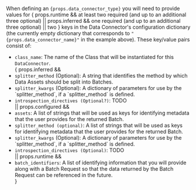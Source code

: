 <!-- props.data_connector_type: string value of the data connector's class name. -->
<!-- props.data_connector_name: string value of the name assigned to the data connector in previous examples. -->
<!-- props.inferred: boolean value that determines if the base key list should be `class_name`, `splitter_method`, `splitter_kwargs`, `introspection_directives` (true) -->
<!-- props.configured: boolean value that determines if the base key list should be `class_name`, `assets` (true) -->
<!-- props.runtime: boolean value that determines if the base key list should be `class_name`, `batch_identifiers` (true) -->

<div>
    <p>
        When defining an <code>{props.data_connector_type}</code> you will need to provide values for { props.runtime && <span>at least two required (and up to an additional three optional)</span> || props.inferred && <span>one required (and up to an additional three optional)</span> || <span>two</span> } keys in the Data Connector's configuration dictionary (the currently empty dictionary that corresponds to <code>"{props.data_connector_name}"</code> in the example above).  These key/value pairs consist of:
    </p>
    <ul>
        <li>
            <code>class_name</code>: The name of the Class that will be instantiated for this <code>DataConnector</code>.
        </li>
        { props.inferred &&
            <span>
                <li>
                    <code>splitter_method</code> (Optional): A string that identifies the method by which Data Assets should be split into Batches.
                </li>
                <li>
                    <code>splitter_kwargs</code> (Optional): A dictionary of parameters for use by the `splitter_method`, if a `splitter_method` is defined.
                </li>
                <li>
                    <code>introspection_directives (Optional?)</code>: TODO
                </li>
            </span>
        || props.configured &&
            <span>
                <li>
                    <code>assets</code>: A list of strings that will be used as keys for identifying metadata that the user provides for the returned Batch.
                </li>
                <li>
                    <code>splitter_method (optional)</code>: A list of strings that will be used as keys for identifying metadata that the user provides for the returned Batch.
                </li>
                <li>
                    <code>splitter_kwargs</code> (Optional): A dictionary of parameters for use by the `splitter_method`, if a `splitter_method` is defined.
                </li>
                <li>
                    <code>introspection_directives (Optional)</code>: TODO
                </li>
            </span>
        || props.runtime &&
            <span>
                <li>
                    <code>batch_identifiers</code>: A list of identifying information that you will provide along with a Batch Request so that the data returned by the Batch Request can be referenced in the future.
                </li>
            </span>
        }
    </ul>
</div>
